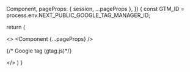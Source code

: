 
  Component,
  pageProps: { session, ...pageProps },
  }) {
const GTM_ID = process.env.NEXT_PUBLIC_GOOGLE_TAG_MANAGER_ID;

return (

<>
  <SessionProvider session={session}>
    <Component {...pageProps} />
  </SessionProvider>

{/* Google tag (gtag.js)*/}
<Script
    src={`https://www.googletagmanager.com/gtag/js?id=${GTM_ID}`}
  />
  <Script id="google-tag-manager">
    {`window.dataLayer = window.dataLayer || [];
      function gtag(){dataLayer.push(arguments);}
      gtag('js', new Date());
        
      gtag('config', '${GTM_ID}');`}
</Script>

</>
)
}